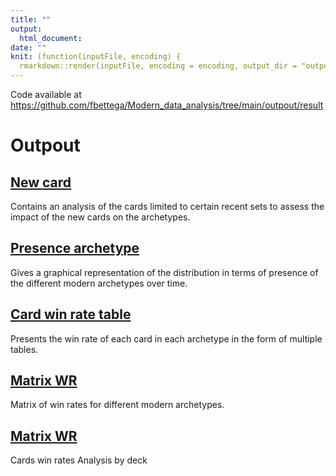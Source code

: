 ---
title: ""
output: 
  html_document:
date: ""
knit: (function(inputFile, encoding) {
  rmarkdown::render(inputFile, encoding = encoding, output_dir = "outpout") })
---


Code available at [https://github.com/fbettega/Modern_data_analysis/tree/main/outpout/result](https://github.com/fbettega/Modern_data_analysis/tree/main/outpout/result)



# Outpout
## [New card](/result/1_new_card.html)
Contains an analysis of the cards limited to certain recent sets to assess the impact of the new cards on the archetypes.

## [Presence archetype](/result/2_presence_archetype.html)
Gives a graphical representation of the distribution in terms of presence of the different modern archetypes over time.


## [Card win rate table](/result/3_Card_win_rate_table.html)
Presents the win rate of each card in each archetype in the form of multiple tables.

## [Matrix WR](/result/4_matrix_WR.html)
Matrix of win rates for different modern archetypes.

## [Matrix WR](/result/5_Deck_analysis.html)
Cards win rates Analysis by deck